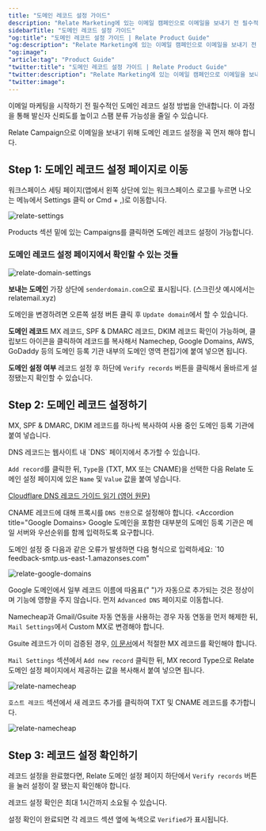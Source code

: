 ```yaml
---
title: "도메인 레코드 설정 가이드"
description: "Relate Marketing에 있는 이메일 캠페인으로 이메일을 보내기 전 필수적인 도메인 레코드 설정 방법을 안내합니다."
sidebarTitle: "도메인 레코드 설정 가이드"
"og:title": "도메인 레코드 설정 가이드 | Relate Product Guide"
"og:description": "Relate Marketing에 있는 이메일 캠페인으로 이메일을 보내기 전 필수적인 도메인 레코드 설정 방법을 안내합니다."
"og:image": 
"article:tag": "Product Guide"
"twitter:title": "도메인 레코드 설정 가이드 | Relate Product Guide"
"twitter:description": "Relate Marketing에 있는 이메일 캠페인으로 이메일을 보내기 전 필수적인 도메인 레코드 설정 방법을 안내합니다."
"twitter:image": 
---
```


이메일 마케팅을 시작하기 전 필수적인 도메인 레코드 설정 방법을 안내합니다. 이 과정을 통해 발신자 신뢰도를 높이고 스팸 분류 가능성을 줄일 수 있습니다.

Relate Campaign으로 이메일을 보내기 위해 도메인 레코드 설정을 꼭 먼저 해야 합니다. 

## Step 1: 도메인 레코드 설정 페이지로 이동

워크스페이스 세팅 페이지(앱에서 왼쪽 상단에 있는 워크스페이스 로고를 누르면 나오는 메뉴에서 Settings 클릭 or Cmd + ,)로 이동합니다. 

![relate-settings](/images/features/relate-settings.png)

Products 섹션 밑에 있는 Campaigns를 클릭하면 도메인 레코드 설정이 가능합니다. 

### 도메인 레코드 설정 페이지에서 확인할 수 있는 것들

![relate-domain-settings](/images/features/relate-domain-settings.png)

**보내는 도메인**
가장 상단에 `senderdomain.com`으로 표시됩니다. (스크린샷 예시에서는 relatemail.xyz)

도메인을 변경하려면 오른쪽 설정 버튼 클릭 후 `Update domain`에서 할 수 있습니다.

**도메인 레코드**
MX 레코드, SPF & DMARC 레코드, DKIM 레코드 확인이 가능하며, 클립보드 아이콘을 클릭하여 레코드를 복사해서 Namechep, Google Domains, AWS, GoDaddy 등의 도메인 등록 기관 내부의 도메인 영역 편집기에 붙여 넣으면 됩니다. 

**도메인 설정 여부**
레코드 설정 후 하단에 `Verify records` 버튼을 클릭해서 올바르게 설정됐는지 확인할 수 있습니다. 

## Step 2: 도메인 레코드 설정하기

MX, SPF & DMARC, DKIM 레코드를 하나씩 복사하여 사용 중인 도메인 등록 기관에 붙여 넣습니다.

<Accordion title="Cloudflare">
DNS 레코드는 웹사이트 내 `DNS` 페이지에서 추가할 수 있습니다.

`Add record`를 클릭한 뒤, `Type`을 (TXT, MX 또는 CNAME)을 선택한 다음 Relate 도메인 설정 페이지에 있은 `Name` 및 `Value` 값을 붙여 넣습니다.

[Cloudflare DNS 레코드 가이드 읽기 (영어 원문)](https://developers.cloudflare.com/dns/manage-dns-records/how-to/create-dns-records/#create-dns-records)

CNAME 레코드에 대해 프록시를 `DNS 전용`으로 설정해야 합니다.
</Accordion>
<Accordion title="Google Domains>
Google 도메인을 포함한 대부분의 도메인 등록 기관은 메일 서버와 우선순위를 함께 입력하도록 요구합니다.

도메인 설정 중 다음과 같은 오류가 발생하면 다음 형식으로 입력하세요: `10 feedback-smtp.us-east-1.amazonses.com"

![relate-google-domains](/images/features/relate-google-domains-1.png)

Google 도메인에서 일부 레코드 이름에 따옴표(" ")가 자동으로 추가되는 것은 정상이며 기능에 영향을 주지 않습니다.
</Accordion>
<Accordion title="Namecheap">
먼저 `Advanced DNS` 페이지로 이동합니다. 

Namecheap과 Gmail/Gsuite 자동 연동을 사용하는 경우 자동 연동을 먼저 해제한 뒤, `Mail Settings`에서 Custom MX로 변경해야 합니다. 

Gsuite 레코드가 이미 검증된 경우, [이 문서](https://support.google.com/a/answer/174125)에서 적절한 MX 레코드를 확인해야 합니다. 

`Mail Settings` 섹션에서 `Add new record` 클릭한 뒤, MX record Type으로 Relate 도메인 설정 페이지에서 제공하는 값을 복사해서 붙여 넣으면 됩니다. 

![relate-namecheap](/images/features/relate-namecheap-1.png)

`호스트 레코드` 섹션에서 새 레코드 추가를 클릭하여 TXT 및 CNAME 레코드를 추가합니다.

![relate-namecheap](/images/features/relate-namecheap-2.png)
</Accordion>

## Step 3: 레코드 설정 확인하기

레코드 설정을 완료했다면, Relate 도메인 설정 페이지 하단에서 `Verify records` 버튼을 눌러 설정이 잘 됐는지 확인해야 합니다. 

레코드 설정 확인은 최대 1시간까지 소요될 수 있습니다.

설정 확인이 완료되면 각 레코드 섹션 옆에 녹색으로 `Verified`가 표시됩니다.
